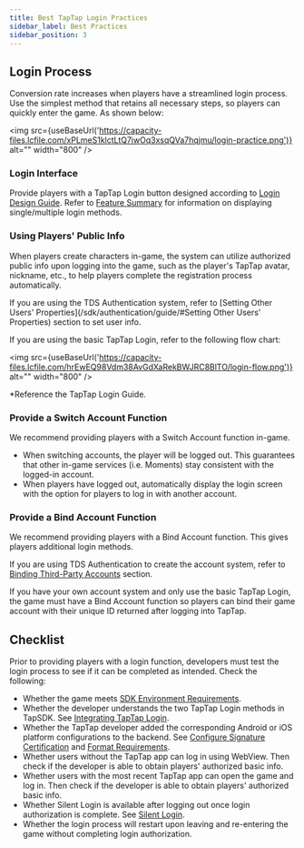 ```yaml
---
title: Best TapTap Login Practices
sidebar_label: Best Practices
sidebar_position: 3
---
```



## Login Process

Conversion rate increases when players have a streamlined login process. Use the simplest method that retains all necessary steps, so players can quickly enter the game. As shown below:

<img src={useBaseUrl('https://capacity-files.lcfile.com/xPLmeS1klctLtQ7iwOq3xsqQVa7hqjmu/login-practice.png')} alt="" width="800" />

### Login Interface

Provide players with a TapTap Login button designed according to [Login Design Guide](/design/). Refer to [Feature Summary](/sdk/taptap-login/features/) for information on displaying single/multiple login methods.

### Using Players' Public Info

When players create characters in-game, the system can utilize authorized public info upon logging into the game, such as the player's TapTap avatar, nickname, etc., to help players complete the registration process automatically.

If you are using the TDS Authentication system, refer to [Setting Other Users' Properties](/sdk/authentication/guide/#Setting Other Users' Properties) section to set user info.

If you are using the basic TapTap Login, refer to the following flow chart: 

<img src={useBaseUrl('https://capacity-files.lcfile.com/hrEwEQ98Vdm38AvGdXaRekBWJRC8BlTO/login-flow.png')} alt="" width="800" />

*Reference the TapTap Login Guide.

### Provide a Switch Account Function

We recommend providing players with a Switch Account function in-game.

- When switching accounts, the player will be logged out. This guarantees that other in-game services (i.e. Moments) stay consistent with the logged-in account.
- When players have logged out, automatically display the login screen with the option for players to log in with another account.

### Provide a Bind Account Function

We recommend providing players with a Bind Account function. This gives players additional login methods.

If you are using TDS Authentication to create the account system, refer to [Binding Third-Party Accounts](/sdk/authentication/guide/#binding-third-party-accounts) section.

If you have your own account system and only use the basic TapTap Login, the game must have a Bind Account function so players can bind their game account with their unique ID returned after logging into TapTap.

## Checklist

Prior to providing players with a login function, developers must test the login process to see if it can be completed as intended. Check the following:

- Whether the game meets [SDK Environment Requirements](/sdk/start/quickstart/#environment-requirements).
- Whether the developer understands the two TapTap Login methods in TapSDK. See [Integrating TapTap Login](/sdk/taptap-login/guide/start/).
- Whether the TapTap developer added the corresponding Android or iOS platform configurations to the backend. See [Configure Signature Certification](/sdk/start/quickstart/#configure-signature-certificate) and [Format Requirements](/sdk/taptap-login/features/#format-requirements).
- Whether users without the TapTap app can log in using WebView. Then check if the developer is able to obtain players' authorized basic info.
- Whether users with the most recent TapTap app can open the game and log in. Then check if the developer is able to obtain players' authorized basic info.
- Whether Silent Login is available after logging out once login authorization is complete. See [Silent Login](/sdk/taptap-login/features/#performing-silent-login).
- Whether the login process will restart upon leaving and re-entering the game without completing login authorization.
